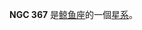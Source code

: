 {{NGCInfoBox
|NGCID=NGC 367
|發現者=法蘭克·穆勒
|發現日期=1886年-月-日
|其他編號=
|曆元=J2000.0
|赤經=1時5分48.9秒
|赤緯=-12°7'42"
|星座=鲸鱼座
|星體=星系
|星等=14.7
|表面亮度=13.7
|藍等=15.7
}}

'''NGC 367''' 是[[鲸鱼座|鲸鱼座]]的一個[[星系|星系]]。

{{NGCReference|367}}
{{Catalogs|NGC=367}}

{{Galaxy-stub}}